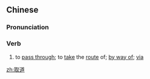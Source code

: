 ==Chinese==
{{zh-forms}}

===Pronunciation===
{{zh-pron
|m=qǔdào
|c=ceoi2 dou6
|mn=qz:chhú-tō͘/tw,xm:chhú-tō/zz:chhí-tō
|cat=v
}}

===Verb===
{{zh-verb}}

# to [[pass through]]; to [[take]] the [[route]] of; [[by way of]]; [[via]]

[[zh:取道]]